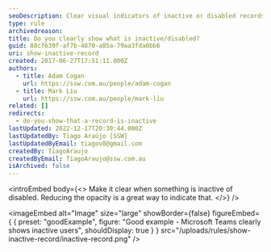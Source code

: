 ```yaml
---
seoDescription: Clear visual indicators of inactive or disabled records help prevent confusion and ensure a seamless user experience.
type: rule
archivedreason:
title: Do you clearly show what is inactive/disabled?
guid: 88cf639f-af7b-4870-a85a-79aa3fda0bb6
uri: show-inactive-record
created: 2017-06-27T17:51:11.000Z
authors:
  - title: Adam Cogan
    url: https://ssw.com.au/people/adam-cogan
  - title: Mark Liu
    url: https://ssw.com.au/people/mark-liu
related: []
redirects:
  - do-you-show-that-a-record-is-inactive
lastUpdated: 2022-12-17T20:30:44.000Z
lastUpdatedBy: Tiago Araújo [SSW]
lastUpdatedByEmail: tiagov8@gmail.com
createdBy: TiagoAraujo
createdByEmail: TiagoAraujo@ssw.com.au
isArchived: false
---
```


<introEmbed
  body={<>
Make it clear when something is inactive of disabled. Reducing the opacity is a great way to indicate that.
  </>}
/>

<imageEmbed
  alt="Image"
  size="large"
  showBorder={false}
  figureEmbed={ {
    preset: "goodExample",
    figure: "Good example - Microsoft Teams clearly shows inactive users",
    shouldDisplay: true
  } }
  src="/uploads/rules/show-inactive-record/inactive-record.png"
/>
